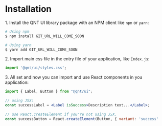
<Meta title="Get started/1. Installation" />

# Installation

<Label>1. Install the QNT UI library package with an NPM client like <code>npm</code> or <code>yarn</code>:</Label>

```bash
# Using npm
$ npm install GIT_URL_WILL_COME_SOON
```

```bash
# Using yarn
$ yarn add GIT_URL_WILL_COME_SOON
```

<Label>2. Import main css file in the entry file of your application, like <code>Index.js</code>:</Label>

```jsx
import '@qnt/ui/styles.css';
```

<Label>3. All set and now you can import and use React components in you application:</Label>

```jsx
import { Label, Button } from "@qnt/ui";
 
// using JSX:
const successLabel = <Label isSuccess>Description text...</Label>;
 
// use React.createElement if you're not using JSX.
const successButton = React.createElement(Button, { variant: 'success' }, "Button Text");
```
